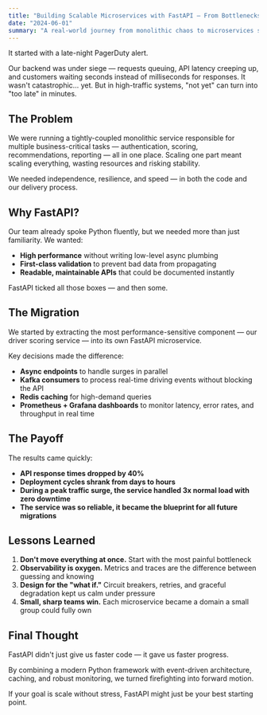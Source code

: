 ```yaml
---
title: "Building Scalable Microservices with FastAPI — From Bottlenecks to Breakthroughs"
date: "2024-06-01"
summary: "A real-world journey from monolithic chaos to microservices success. How we reduced API response times by 40%, deployment cycles from days to hours, and handled 3x normal load with zero downtime using FastAPI, Kafka, Redis, and Prometheus."
---
```


It started with a late-night PagerDuty alert.

Our backend was under siege — requests queuing, API latency creeping up, and customers waiting seconds instead of milliseconds for responses. It wasn't catastrophic… yet. But in high-traffic systems, "not yet" can turn into "too late" in minutes.

## The Problem

We were running a tightly-coupled monolithic service responsible for multiple business-critical tasks — authentication, scoring, recommendations, reporting — all in one place. Scaling one part meant scaling everything, wasting resources and risking stability.

We needed independence, resilience, and speed — in both the code and our delivery process.

## Why FastAPI?

Our team already spoke Python fluently, but we needed more than just familiarity. We wanted:

- **High performance** without writing low-level async plumbing
- **First-class validation** to prevent bad data from propagating
- **Readable, maintainable APIs** that could be documented instantly

FastAPI ticked all those boxes — and then some.

## The Migration

We started by extracting the most performance-sensitive component — our driver scoring service — into its own FastAPI microservice.

Key decisions made the difference:

- **Async endpoints** to handle surges in parallel
- **Kafka consumers** to process real-time driving events without blocking the API
- **Redis caching** for high-demand queries
- **Prometheus + Grafana dashboards** to monitor latency, error rates, and throughput in real time

## The Payoff

The results came quickly:

- **API response times dropped by 40%**
- **Deployment cycles shrank from days to hours**
- **During a peak traffic surge, the service handled 3x normal load with zero downtime**
- **The service was so reliable, it became the blueprint for all future migrations**

## Lessons Learned

1. **Don't move everything at once.** Start with the most painful bottleneck
2. **Observability is oxygen.** Metrics and traces are the difference between guessing and knowing
3. **Design for the "what if."** Circuit breakers, retries, and graceful degradation kept us calm under pressure
4. **Small, sharp teams win.** Each microservice became a domain a small group could fully own

## Final Thought

FastAPI didn't just give us faster code — it gave us faster progress.

By combining a modern Python framework with event-driven architecture, caching, and robust monitoring, we turned firefighting into forward motion.

If your goal is scale without stress, FastAPI might just be your best starting point.
